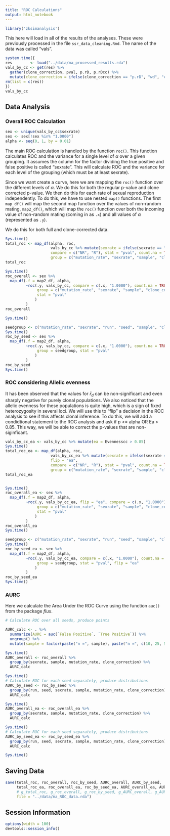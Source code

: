 ```yaml
---
title: "ROC Calculations"
output: html_notebook
---
```


```r
library('zksimanalysis')
```

This here will load in all of the results of the analyses. These were previously
processed in the file `ssr_data_cleaning.Rmd`. The name of the data was called
"vals".

```r
system.time({
res        <- load("../data/ma_processed_results.rda")
vals_by_cc <- get(res) %>% 
  gather(clone_correction, pval, p.rD, p.rDcc) %>%
  mutate(clone_correction = ifelse(clone_correction == "p.rD", "wd", "cc"))
rm(list = c(res))
})
vals_by_cc
```

## Data Analysis

### Overall ROC Calculation

```r
sex <- unique(vals_by_cc$sexrate)
sex <- sex[!sex %in% "1.0000"]
alpha <- seq(0, 1, by = 0.01)
```

The main ROC calculation is handled by the function `roc()`. This function
calculates ROC and the variance for a single level of $\alpha$ over a given
grouping. It assumes the column for the factor dividing the true positive and
false positive is called "sexrate". This will calculate ROC and the variance
for each level of the grouping (which must be at least sexrate). 

Since we want create a curve, here we are mapping the `roc()` function over the 
different levels of $\alpha$. We do this for both the regular p-value and clone 
corrected p-value. We then do this for each rate of sexual reproduction 
independently. To do this, we have to use nested `map()` functions. The first 
`map_df()` will map the second map function over the values of non-random
mating, `map2_df()`, which will map the `roc()` function over both the incoming
value of non-random mating (coming in as `.x`) and all values of $\alpha$
(represented as `.y`).

We do this for both full and clone-corrected data.

```r
Sys.time()
total_roc <- map_df(alpha, roc, 
                    vals_by_cc %>% mutate(sexrate = ifelse(sexrate == "1.0000", "R", "NR")),
                    compare = c("NR", "R"), stat = "pval", count.na = TRUE,
                    group = c("mutation_rate", "sexrate", "sample", "clone_correction"))
total_roc

Sys.time()
roc_overall <- sex %>% 
  map_df(.f = map2_df, alpha, 
         ~roc(.y, vals_by_cc, compare = c(.x, "1.0000"), count.na = TRUE, 
              group = c("mutation_rate", "sexrate", "sample", "clone_correction"), 
              stat = "pval"
             )
         ) 
roc_overall

Sys.time()
```


```r
seedgroup <- c("mutation_rate", "sexrate", "run", "seed", "sample", "clone_correction")
Sys.time()
roc_by_seed <- sex %>% 
  map_df(.f = map2_df, alpha, 
         ~roc(.y, vals_by_cc, compare = c(.x, "1.0000"), count.na = TRUE, 
              group = seedgroup, stat = "pval"
             )
         ) 
roc_by_seed
Sys.time()
```

### ROC considering Allelic evenness

It has been observed that the values for $\bar{r}_d$ can be non-significant and
even sharply negative for purely clonal populations. We also noticed that the
allelic evenness for these populations is quite high, which is a sign of fixed
heterozygosity in several loci. We will use this to "flip" a decision in the
ROC analysis to see if this affects clonal inference. To do this, we will add a
condidtional statement to the ROC analysis and ask if p <= alpha OR Ea > 0.85.
This way, we will be able to correct the p-values that are non-siginficant.

```r
vals_by_cc_ea <- vals_by_cc %>% mutate(ea = Evennesscc > 0.85)
Sys.time()
total_roc_ea <- map_df(alpha, roc, 
                    vals_by_cc_ea %>% mutate(sexrate = ifelse(sexrate == "1.0000", "R", "NR")) , 
                    flip = "ea",
                    compare = c("NR", "R"), stat = "pval", count.na = TRUE,
                    group = c("mutation_rate", "sexrate", "sample", "clone_correction"))
total_roc_ea


Sys.time()
roc_overall_ea <- sex %>% 
  map_df(.f = map2_df, alpha, 
         ~roc(.y, vals_by_cc_ea, flip = "ea", compare = c(.x, "1.0000"), count.na = TRUE, 
              group = c("mutation_rate", "sexrate", "sample", "clone_correction"), 
              stat = "pval"
             )
         ) 
roc_overall_ea
Sys.time()
```

```r
seedgroup <- c("mutation_rate", "sexrate", "run", "seed", "sample", "clone_correction")
Sys.time()
roc_by_seed_ea <- sex %>% 
  map_df(.f = map2_df, alpha, 
         ~roc(.y, vals_by_cc_ea, compare = c(.x, "1.0000"), count.na = TRUE, 
              group = seedgroup, stat = "pval", flip = "ea"
             )
         ) 
roc_by_seed_ea
Sys.time()
```


### AURC

Here we calculate the Area Under the ROC Curve using the function `auc()` from
the package *flux*.

```r
# Calculate ROC over all seeds, produce points

AURC_calc <- . %>%
  summarize(AURC = auc(`False Positive`, `True Positive`)) %>%
  ungroup() %>% 
  mutate(sample = factor(paste("n =", sample), paste("n =", c(10, 25, 50, 100))))

Sys.time()
AURC_overall <- roc_overall %>% 
  group_by(sexrate, sample, mutation_rate, clone_correction) %>%
  AURC_calc

Sys.time()
# Calculate ROC for each seed separately, produce distributions
AURC_by_seed <- roc_by_seed %>% 
  group_by(run, seed, sexrate, sample, mutation_rate, clone_correction) %>%
  AURC_calc

Sys.time()
AURC_overall_ea <- roc_overall_ea %>% 
  group_by(sexrate, sample, mutation_rate, clone_correction) %>%
  AURC_calc

Sys.time()
# Calculate ROC for each seed separately, produce distributions
AURC_by_seed_ea <- roc_by_seed_ea %>% 
  group_by(run, seed, sexrate, sample, mutation_rate, clone_correction) %>%
  AURC_calc

Sys.time()
```


## Saving Data

```r
save(total_roc, roc_overall, roc_by_seed, AURC_overall, AURC_by_seed,
     total_roc_ea, roc_overall_ea, roc_by_seed_ea, AURC_overall_ea, AURC_by_seed_ea,
     # g_total_roc, g_roc_overall, g_roc_by_seed, g_AURC_overall, g_AURC_by_seed,
     file = "../data/ma_ROC_data.rda")
```



## Session Information

```r
options(width = 100)
devtools::session_info()
```
